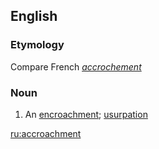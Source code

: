 ==English==

===Etymology===
Compare French ''[[accrochement]]''

===Noun===
{{en-noun}}

# {{context|obsolete|lang=en}} An [[encroachment]]; [[usurpation]]

[[ru:accroachment]]